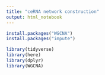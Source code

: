 ```yaml
---
title: "ceRNA network construction"
output: html_notebook
---
```


```r
install.packages("WGCNA")
install.packages("impute")
```

```r
library(tidyverse)
library(here)
library(dplyr)
library(WGCNA)
```

